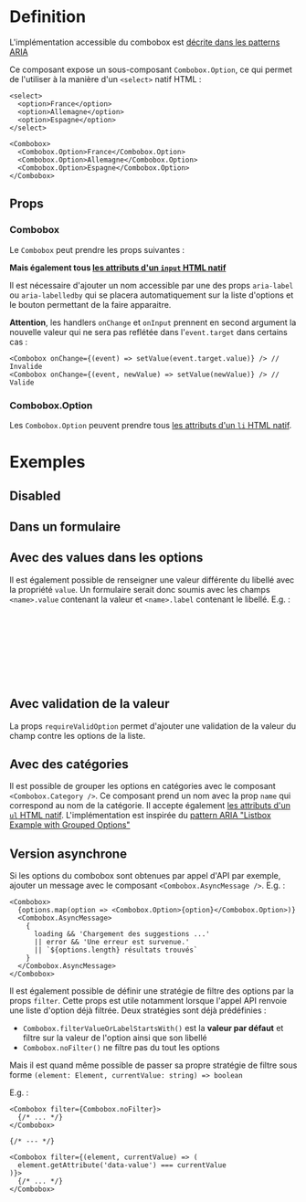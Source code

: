 
<Meta of={stories} />


# Definition

L'implémentation accessible du combobox est [décrite dans les patterns ARIA](https://www.w3.org/WAI/ARIA/apg/patterns/combobox/examples/combobox-autocomplete-list/)

Ce composant expose un sous-composant `Combobox.Option`, ce qui permet de l'utiliser à la manière d'un `<select>`
natif HTML :
```tsx
<select>
  <option>France</option>
  <option>Allemagne</option>
  <option>Espagne</option>
</select>

<Combobox>
  <Combobox.Option>France</Combobox.Option>
  <Combobox.Option>Allemagne</Combobox.Option>
  <Combobox.Option>Espagne</Combobox.Option>
</Combobox>
```

## Props

### Combobox

Le `Combobox` peut prendre les props suivantes :

<Controls />

**Mais également tous [les attributs d'un `input` HTML natif](https://developer.mozilla.org/en-US/docs/Web/HTML/Element/button)**

Il est nécessaire d'ajouter un nom accessible par une des props `aria-label` ou `aria-labelledby` qui se placera
automatiquement sur la liste d'options et le bouton permettant de la faire apparaitre.

**Attention**, les handlers `onChange` et `onInput` prennent en second argument la nouvelle valeur qui ne sera pas reflétée dans l'`event.target` dans certains cas :

```tsx
<Combobox onChange={(event) => setValue(event.target.value)} /> // Invalide
<Combobox onChange={(event, newValue) => setValue(newValue)} /> // Valide
```

### Combobox.Option

Les `Combobox.Option` peuvent prendre tous [les attributs d'un `li` HTML natif](https://developer.mozilla.org/en-US/docs/Web/HTML/Element/li).

# Exemples

<Canvas of={stories.exemple} />

## Disabled

<Canvas of={stories.disabled} />

## Dans un formulaire

<Canvas of={stories.intégrationDansUnFormulaire} />

## Avec des values dans les options

Il est également possible de renseigner une valeur différente du libellé avec la propriété `value`.
Un formulaire serait donc soumis avec les champs `<name>.value` contenant la valeur et `<name>.label` contenant le libellé.
E.g. :
```jsx
<form onSubmit={event => (
    alert(`
        label: ${event.currentTarget['pays.label'].value},
        value: ${event.currentTarget['pays.value'].value}
    `)
)}>
    {/* ... */}
</form>
```

<Canvas of={stories.optionAvecValue} />

## Avec validation de la valeur

La props `requireValidOption` permet d'ajouter une validation de la valeur du champ contre les options de la liste.

<Canvas of={stories.validation} />

## Avec des catégories

Il est possible de grouper les options en catégories avec le composant `<Combobox.Category />`.
Ce composant prend un nom avec la prop `name` qui correspond au nom de la catégorie.
Il accepte également [les attributs d'un `ul` HTML natif](https://developer.mozilla.org/en-US/docs/Web/HTML/Element/ul).
L'implémentation est inspirée du [pattern ARIA "Listbox Example with Grouped Options"](https://www.w3.org/WAI/ARIA/apg/patterns/listbox/examples/listbox-grouped/)

<Canvas of={stories.categories} />

## Version asynchrone

Si les options du combobox sont obtenues par appel d'API par exemple, ajouter un message avec le composant `<Combobox.AsyncMessage />`.
E.g. :
```tsx
<Combobox>
  {options.map(option => <Combobox.Option>{option}</Combobox.Option>)}
  <Combobox.AsyncMessage>
    {
      loading && 'Chargement des suggestions ...'
      || error && 'Une erreur est survenue.'
      || `${options.length} résultats trouvés`
    }
  </Combobox.AsyncMessage>
</Combobox>
```

<Canvas of={stories.async} />

Il est également possible de définir une stratégie de filtre des options par la props `filter`.
Cette props est utile notamment lorsque l'appel API renvoie une liste d'option déjà filtrée.
Deux stratégies sont déjà prédéfinies :
- `Combobox.filterValueOrLabelStartsWith()` est la **valeur par défaut** et filtre sur la valeur de l'option ainsi que son libellé
- `Combobox.noFilter()` ne filtre pas du tout les options

Mais il est quand même possible de passer sa propre stratégie de filtre sous forme `(element: Element, currentValue: string) => boolean`

E.g. :
```tsx
<Combobox filter={Combobox.noFilter}>
  {/* ... */}
</Combobox>

{/* --- */}

<Combobox filter={(element, currentValue) => (
  element.getAttribute('data-value') === currentValue
)}>
  {/* ... */}
</Combobox>
```

<Canvas of={stories.filterStrategyNoFilter} />
